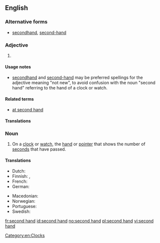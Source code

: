 {{also|secondhand}}
==English==

===Alternative forms===
* [[secondhand]], [[second-hand]]

===Adjective===
{{en-adj|-}}

# {{alternative form of|secondhand}}

====Usage notes====
* [[secondhand]] and [[second-hand]] may be preferred spellings for the adjective meaning "not new", to avoid confusion with the noun "second hand" referring to the hand of a clock or watch.

====Related terms====
* [[at second hand]]

====Translations====
{{trans-see|secondhand}}

===Noun===
{{en-noun|sg=[[second]] [[hand]]}}

# On a [[clock]] or [[watch]], the [[hand]] or [[pointer]] that shows the number of [[second]]s that have passed.

====Translations====
{{trans-top|the hand or pointer that shows the number of seconds that have passed}}
* Dutch: {{t-|nl|secondewijzer|m}}
* Finnish: {{t-|fi|sekuntiosoitin}}, {{t-|fi|sekuntiviisari}}
* French: {{t+|fr|trotteuse}}
* German: {{t-|de|Sekundenzeiger|m}}
{{trans-mid}}
* Macedonian: {{t-|mk|секундарник|m|tr=sekundárnik}}
* Norwegian: {{t+|no|sekundviser|m}}
* Portuguese: {{t-|pt|ponteiro dos minutos}}
* Swedish: {{t+|sv|sekundvisare|c}}
{{trans-bottom}}

[[Category:en:Clocks]]

[[fr:second hand]]
[[id:second hand]]
[[no:second hand]]
[[pl:second hand]]
[[vi:second hand]]